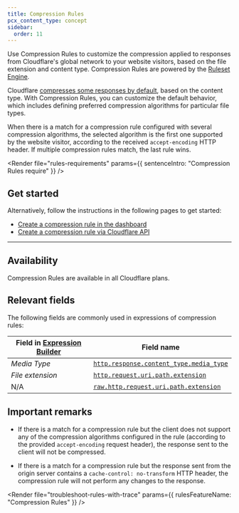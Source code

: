 ```yaml
---
title: Compression Rules
pcx_content_type: concept
sidebar:
  order: 11
---
```



Use Compression Rules to customize the compression applied to responses from Cloudflare's global network to your website visitors, based on the file extension and content type. Compression Rules are powered by the [Ruleset Engine](/ruleset-engine/).

Cloudflare [compresses some responses by default](/speed/optimization/content/compression/), based on the content type. With Compression Rules, you can customize the default behavior, which includes defining preferred compression algorithms for particular file types.

When there is a match for a compression rule configured with several compression algorithms, the selected algorithm is the first one supported by the website visitor, according to the received `accept-encoding` HTTP header. If multiple compression rules match, the last rule wins.

<Render
	file="rules-requirements"
	params={{ sentenceIntro: "Compression Rules require" }}
/>

## Get started

<Render file="rules-templates" />

Alternatively, follow the instructions in the following pages to get started:

- [Create a compression rule in the dashboard](/rules/compression-rules/create-dashboard/)
- [Create a compression rule via Cloudflare API](/rules/compression-rules/create-api/)

---

## Availability

Compression Rules are available in all Cloudflare plans.

<Render file="rules-new-limits" />

<FeatureTable id="rules.compression_rules" />

## Relevant fields

The following fields are commonly used in expressions of compression rules:

| Field in [Expression Builder](/ruleset-engine/rules-language/expressions/edit-expressions/#expression-builder) | Field name                                                                                                                        |
| -------------------------------------------------------------------------------------------------------------- | --------------------------------------------------------------------------------------------------------------------------------- |
| _Media Type_                                                                                                   | [`http.response.content_type.media_type`](/ruleset-engine/rules-language/fields/reference/http.response.content_type.media_type/) |
| _File extension_                                                                                               | [`http.request.uri.path.extension`](/ruleset-engine/rules-language/fields/reference/http.request.uri.path.extension/)             |
| N/A                                                                                                            | [`raw.http.request.uri.path.extension`](/ruleset-engine/rules-language/fields/reference/raw.http.request.uri.path.extension/)     |

## Important remarks

- If there is a match for a compression rule but the client does not support any of the compression algorithms configured in the rule (according to the provided `accept-encoding` request header), the response sent to the client will not be compressed.

- If there is a match for a compression rule but the response sent from the origin server contains a `cache-control: no-transform` HTTP header, the compression rule will not perform any changes to the response.

<Render
	file="troubleshoot-rules-with-trace"
	params={{ rulesFeatureName: "Compression Rules" }}
/>
